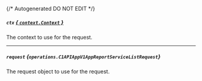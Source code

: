 {/* Autogenerated DO NOT EDIT  */}

##### `ctx` [*{ `context.Context` }*](https://pkg.go.dev/context#Context)
The context to use for the request.

---
##### `request` *{`operations.C1APIAppV1AppReportServiceListRequest`}*
The request object to use for the request.
<Collapsible openLabel={Labels.showProperties} closeLabel={Labels.hideProperties}>
    <C1APIAppV1AppReportServiceListRequest/>
</Collapsible>


